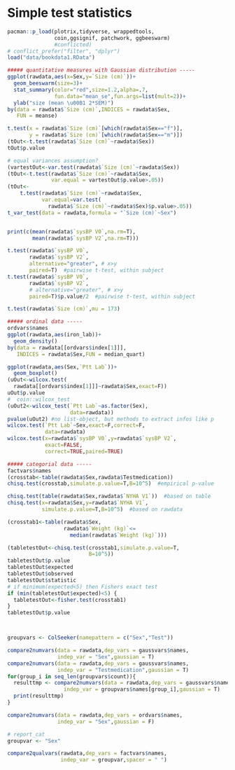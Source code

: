 # Simple test statistics

```r
pacman::p_load(plotrix,tidyverse, wrappedtools,
               coin,ggsignif, patchwork, ggbeeswarm)
               #conflicted)
# conflict_prefer("filter", "dplyr")
load("data/bookdata1.RData")

```

```r
##### quantitative measures with Gaussian distribution -----
ggplot(rawdata,aes(x=Sex,y=`Size (cm)`))+
  geom_beeswarm(size=3)+
  stat_summary(color="red",size=1.2,alpha=.7, 
               fun.data="mean_se",fun.args=list(mult=2))+
  ylab("size (mean \u00B1 2*SEM)")
by(data = rawdata$`Size (cm)`,INDICES = rawdata$Sex,
   FUN = meanse)

t.test(x = rawdata$`Size (cm)`[which(rawdata$Sex=="f")],
       y = rawdata$`Size (cm)`[which(rawdata$Sex=="m")])
(tOut<-t.test(rawdata$`Size (cm)`~rawdata$Sex))
tOut$p.value

# equal variances assumption?
(vartestOut<-var.test(rawdata$`Size (cm)`~rawdata$Sex))
(tOut<-t.test(rawdata$`Size (cm)`~rawdata$Sex,
              var.equal = vartestOut$p.value>.05))
(tOut<-
    t.test(rawdata$`Size (cm)`~rawdata$Sex,
           var.equal=var.test(
             rawdata$`Size (cm)`~rawdata$Sex)$p.value>.05))
t_var_test(data = rawdata,formula = "`Size (cm)`~Sex")


print(c(mean(rawdata$`sysBP V0`,na.rm=T),
        mean(rawdata$`sysBP V2`,na.rm=T)))

t.test(rawdata$`sysBP V0`,
       rawdata$`sysBP V2`,
       alternative="greater", # x>y
       paired=T)  #pairwise t-test, within subject
t.test(rawdata$`sysBP V0`,
       rawdata$`sysBP V2`,
       # alternative="greater", # x>y
       paired=T)$p.value/2  #pairwise t-test, within subject

t.test(rawdata$`Size (cm)`,mu = 173)

##### ordinal data -----
ordvars$names
ggplot(rawdata,aes(iron_lab))+
  geom_density()
by(data = rawdata[[ordvars$index[1]]], 
   INDICES = rawdata$Sex,FUN = median_quart)

ggplot(rawdata,aes(Sex,`Ptt Lab`))+
  geom_boxplot()
(uOut<-wilcox.test(
  rawdata[[ordvars$index[1]]]~rawdata$Sex,exact=F))
uOut$p.value
#  coin::wilcox_test
(uOut2<-wilcox_test(`Ptt Lab`~as.factor(Sex),
                    data=rawdata))
pvalue(uOut2) #no list-object, but methods to extract infos like p
wilcox.test(`Ptt Lab`~Sex,exact=F,correct=F,
            data=rawdata)
wilcox.test(x=rawdata$`sysBP V0`,y=rawdata$`sysBP V2`,
            exact=FALSE,
            correct=TRUE,paired=TRUE)

##### categorial data -----
factvars$names
(crosstab<-table(rawdata$Sex,rawdata$Testmedication))
chisq.test(crosstab,simulate.p.value=T,B=10^5)  #empirical p-value

chisq.test(table(rawdata$Sex,rawdata$`NYHA V1`))  #based on table
chisq.test(x=rawdata$Sex,y=rawdata$`NYHA V1`,
           simulate.p.value=T,B=10^5)  #based on rawdata

(crosstab1<-table(rawdata$Sex,
                  rawdata$`Weight (kg)`<=
                    median(rawdata$`Weight (kg)`)))

(tabletestOut<-chisq.test(crosstab1,simulate.p.value=T,
                          B=10^5))
tabletestOut$p.value
tabletestOut$expected
tabletestOut$observed
tabletestOut$statistic
# if minimum(expected<5) then Fishers exact test
if (min(tabletestOut$expected)<5) {
  tabletestOut<-fisher.test(crosstab1)
}
tabletestOut$p.value 



groupvars <- ColSeeker(namepattern = c("Sex","Test"))

compare2numvars(data = rawdata,dep_vars = gaussvars$names,
                indep_var = "Sex",gaussian = T)
compare2numvars(data = rawdata,dep_vars = gaussvars$names,
                indep_var = "Testmedication",gaussian = T)
for(group_i in seq_len(groupvars$count)){
  resulttmp <- compare2numvars(data = rawdata,dep_vars = gaussvars$names,
                  indep_var = groupvars$names[group_i],gaussian = T)
  print(resulttmp)
}

compare2numvars(data = rawdata,dep_vars = ordvars$names,
                indep_var = "Sex",gaussian = F)

# report_cat
groupvar <- "Sex"

compare2qualvars(rawdata,dep_vars = factvars$names,
                 indep_var = groupvar,spacer = " ")

```
